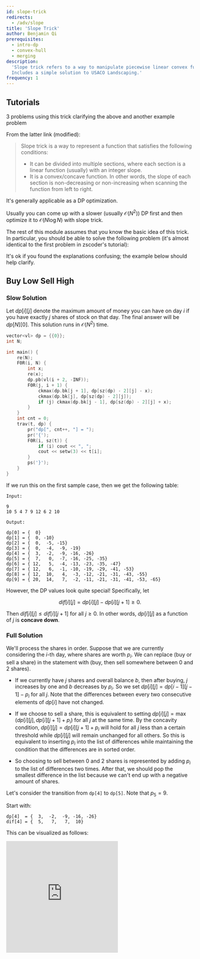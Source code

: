 ```yaml
---
id: slope-trick
redirects:
  - /adv/slope
title: 'Slope Trick'
author: Benjamin Qi
prerequisites:
  - intro-dp
  - convex-hull
  - merging
description:
  'Slope trick refers to a way to manipulate piecewise linear convex functions.
  Includes a simple solution to USACO Landscaping.'
frequency: 1
---
```


## Tutorials

<Resources>
	<Resource source="CF" title="zscoder - Slope Trick" url="47821">
		3 problems using this trick
	</Resource>
	<Resource source="CF" title="Kuroni - Slope Trick Explained" url="77298">
		clarifying the above and another example problem
	</Resource>
</Resources>

From the latter link (modified):

> Slope trick is a way to represent a function that satisfies the following
> conditions:
>
> - It can be divided into multiple sections, where each section is a linear
>   function (usually) with an integer slope.
> - It is a convex/concave function. In other words, the slope of each section
>   is non-decreasing or non-increasing when scanning the function from left to
>   right.

It's generally applicable as a DP optimization.

<Info title="Pro Tip">

Usually you can come up with a slower (usually $\mathcal{O}(N^2)$) DP first and
then optimize it to $\mathcal{O}(N\log N)$ with slope trick.

</Info>

The rest of this module assumes that you know the basic idea of this trick. In
particular, you should be able to solve the following problem (it's almost
identical to the first problem in zscoder's tutorial):

<Problems problems="ex" />

It's ok if you found the explanations confusing; the example below should help
clarify.

## Buy Low Sell High

<FocusProblem problem="buy" />

### Slow Solution

Let $dp[i][j]$ denote the maximum amount of money you can have on day $i$ if you
have exactly $j$ shares of stock on that day. The final answer will be
$dp[N][0]$. This solution runs in $\mathcal{O}(N^2)$ time.

```cpp
vector<vl> dp = {{0}};
int N;

int main() {
	re(N);
	F0R(i, N) {
		int x;
		re(x);
		dp.pb(vl(i + 2, -INF));
		F0R(j, i + 1) {
			ckmax(dp.bk[j + 1], dp[sz(dp) - 2][j] - x);
			ckmax(dp.bk[j], dp[sz(dp) - 2][j]);
			if (j) ckmax(dp.bk[j - 1], dp[sz(dp) - 2][j] + x);
		}
	}
	int cnt = 0;
	trav(t, dp) {
		pr("dp[", cnt++, "] = ");
		pr('{');
		F0R(i, sz(t)) {
			if (i) cout << ", ";
			cout << setw(3) << t[i];
		}
		ps('}');
	}
}
```

If we run this on the first sample case, then we get the following table:

```
Input:

9
10 5 4 7 9 12 6 2 10

Output:

dp[0] = {  0}
dp[1] = {  0, -10}
dp[2] = {  0,  -5, -15}
dp[3] = {  0,  -4,  -9, -19}
dp[4] = {  3,  -2,  -9, -16, -26}
dp[5] = {  7,   0,  -7, -16, -25, -35}
dp[6] = { 12,   5,  -4, -13, -23, -35, -47}
dp[7] = { 12,   6,  -1, -10, -19, -29, -41, -53}
dp[8] = { 12,  10,   4,  -3, -12, -21, -31, -43, -55}
dp[9] = { 20,  14,   7,  -2, -11, -21, -31, -41, -53, -65}
```

However, the DP values look quite special! Specifically, let

$$
dif[i][j]=dp[i][j]-dp[i][j+1]\ge 0.
$$

Then $dif[i][j]\le dif[i][j+1]$ for all $j\ge 0$. In other words, $dp[i][j]$ as
a function of $j$ is **concave down**.

### Full Solution

We'll process the shares in order. Suppose that we are currently considering the
$i$-th day, where shares are worth $p_i$. We can replace (buy or sell a share)
in the statement with (buy, then sell somewhere between 0 and 2 shares).

- If we currently have $j$ shares and overall balance $b$, then after buying,
  $j$ increases by one and $b$ decreases by $p_i$. So we set
  $dp[i][j]=dp[i-1][j-1]-p_i$ for all $j$. Note that the differences between
  every two consecutive elements of $dp[i]$ have not changed.

- If we choose to sell a share, this is equivalent to setting
  $dp[i][j]=\max(dp[i][j],dp[i][j+1]+p_i)$ for all $j$ at the same time. By the
  concavity condition, $dp[i][j]=dp[i][j+1]+p_i$ will hold for all $j$ less than
  a certain threshold while $dp[i][j]$ will remain unchanged for all others. So
  this is equivalent to inserting $p_i$ into the list of differences while
  maintaining the condition that the differences are in sorted order.

- So choosing to sell between 0 and 2 shares is represented by adding $p_i$ to
  the list of differences two times. After that, we should pop the smallest
  difference in the list because we can't end up with a negative amount of
  shares.

<Spoiler title="Example">

Let's consider the transition from `dp[4]` to `dp[5]`. Note that $p_5=9$.

Start with:

```
dp[4]  = {  3,  -2,  -9, -16, -26}
dif[4] = {  5,   7,   7,  10}
```

This can be visualized as follows:

<iframe
	src="https://www.desmos.com/calculator/hdftax3jnc?embed"
	width="300px"
	height="300px"
	frameborder="0"
/>

After buying one share, $9$ is subtracted from each value and they are shifted
one index to the right.

```
dp[5]  = {  x,  -6, -11, -18, -25, -35}
dif[5] = {  x,   5,   7,   7,  10}
```

<iframe
	src="https://www.desmos.com/calculator/0l5dk4qcre?embed"
	width="300px"
	height="300px"
	frameborder="0"
/>

Then we can choose to sell one share at price $9$. The last two DP values remain
the same while the others change.

```
dp[5]  = {  3,  -2,  -9, -16, -25, -35}
dif[5] = {  5,   7,   7,   9,  10}
```

Below, the black line represents the new DP values (where we can choose to sell
one share), and the red line represents the old DP values (where we don't sell
any shares).

<iframe
	src="https://www.desmos.com/calculator/t6tehl3cmk?embed"
	width="300px"
	height="300px"
	frameborder="0"
/>

Again, we can choose to sell one share at price $9$. The last three DP values
remain the same while the others change. $dif$ is still in increasing order!

```
dp[5]  = {  7,   0,  -7, -16, -25, -35}
dif[5] = {  7,   7,   9,   9,  10}
```

Below, the purple line represents the DP values where we can choose to sell two
shares. The black line represents the option of selling one share, and the red
line represents not being able to sell any shares at all.

<iframe
	src="https://www.desmos.com/calculator/loczo9m3xq?embed"
	width="300px"
	height="300px"
	frameborder="0"
/>

</Spoiler>

The implementation is quite simple; maintain a priority queue representing
$dif[i]$ that allows you to pop the minimum element. After adding $i$ elements,
$ans$ stores the current value of $dp[i][i]$. At the end, you add all the
differences in $dif[N]$ to go from $dp[N][N]$ to $dp[N][0]$.

```cpp
#include <bits/stdc++.h>
using namespace std;

int main() {
	int N;
	cin >> N;
	priority_queue<int, vector<int>, greater<int>> pq;
	long long ans = 0;
	for (int i = 0; i < N; ++i) {
		int p;
		cin >> p;
		ans -= p;
		pq.push(p);
		pq.push(p);
		pq.pop();
	}
	for (int i = 0; i < N; ++i) {
		ans += pq.top();
		pq.pop();
	}
	cout << ans << "\n";
}
```

### Extension

_Stock Trading (USACO Camp)_: What if your amount of shares can go negative, but
you can never have more than $L$ shares or less than $-L$?

## Potatoes & Fertilizers

<FocusProblem problem="potatoes" />

### Simplifying the Problem

Instead of saying that moving fertilizer from segment $i$ to segment $j$ costs
$|i-j|$, we'll say that it costs $1$ to move fertilizer from a segment to an
adjacent segment.

Let the values of $a_1,a_2,\ldots,a_N$ after all the transfers be
$a_1',a_2',\ldots,a_N'$. If we know this final sequence, how much did the
transfers cost (in the best case scenario)? It turns out that this is just

$$
C=\sum_{i=1}^{N-1}\left|\sum_{j=1}^i(a_j-a_j')\right|.
$$

We can show that this is a lower bound and that it's attainable. The term
$D=\sum_{j=1}^i(a_j-a_j')$ denotes the number of units of fertilizer that move
from segment $i$ to segment $i+1$. Namely, if $D$ is positive then $D$ units of
fertilizer moved from segment $i$ to segment $i+1$; otherwise, $-D$ units of
fertilizer moved in the opposite direction. Note that it is never optimal to
have fertilizer moving in both directions.

Let $dif_i=a_i-b_i$ and define $d_j=\sum_{i=1}^jdif_i$ for each $0\le j\le N$.
Similarly, define $dif_i'=a_i'-b_i$ and $d_j'=\sum_{i=1}^jdif_i'$. Since we want
$dif_i'\ge 0$ for all $i$, we should have
$d_0=d_0'\le d_1'\le \cdots\le d_N'=d_N.$ Conversely, every sequence
$(d_0',d_1',\ldots,d_N')$ that satisfies this property corresponds to a valid
way to assign values of $(a_1',a_2',\ldots,a_N')$.

Now you can verify that $C=\sum_{i=1}^{N-1}|d_i-d_i'|$. This makes sense since
moving one unit of fertilizer one position is equivalent to changing one of the
$d_i$ by one (although $d_0,d_N$ always remain the same).

### Slow Solution

For each $0\le i\le N$ and $0\le j\le d_N$, let $dp[i][j]$ be the minimum cost
to determine $d_0',d_1',\ldots,d_i'$ such that $d_i'\le j$. Note that by
definition, $dp[i][j]\ge dp[i][j+1]$. We can easily calculate these values in
$\mathcal{O}(N\cdot d_N)$ time.

### Full Solution

Similar to before, this DP is concave up for a fixed $i$! Given a piecewise
linear function $f_i(x)$ that takes as input $x$ and outputs $dp[i][x]$, we need
to support the following two operations to transform this function into
$f_{i+1}$.

- Add $|x-k|$ to the function for some $k$
- Set $f(x)=\min(f(x),f(x-1))$ for all $x$

Again, these can be done with a priority queue. Instead of storing the
consecutive differences, we store the points where the slope of the piecewise
linear function changes by one.

- The first operation corresponds to inserting $k$ into the priority queue two
  times because the slope increases by two at $x=k$.
- The latter operation just corresponds to removing the greatest element of the
  priority queue.

This solution runs in $\mathcal{O}(N\log N)$ time.

```cpp
#include <bits/stdc++.h>
using namespace std;

typedef long long ll;

int N;
ll fst = 0;                 // value of DP function at 0
priority_queue<ll> points;  // points where DP function changes slope

int main() {
	cin >> N;
	vector<ll> dif(N + 1);
	for (int i = 1; i <= N; ++i) {
		int a, b;
		cin >> a >> b;
		dif[i] = a - b + dif[i - 1];
	}
	assert(dif[N] >= 0);  // assume solution exists
	for (int i = 1; i < N; ++i) {
		if (dif[i] < 0) fst -= dif[i], dif[i] = 0;
		fst += dif[i];
		points.push(dif[i]);
		points.push(dif[i]);
		points.pop();
	}
	while (points.size()) {
		ll a = points.top();
		points.pop();
		fst -= min(a, dif[N]);
	}
	cout << fst << "\n";
}
```

## USACO Landscaping

<FocusProblem problem="landscaping" />

This looks similar to the previous task (we're moving dirt instead of
fertilizer), so it's not too hard to guess that slope trick is applicable.

### Slow Solution

Let $dp[i][j]$ equal the minimum cost to move dirt around the first $i$
flowerbeds such that the first $i-1$ flowerbeds all have the correct amount of
dirt while the $i$-th flowerbed has $j$ extra units of dirt (or lacks $-j$ units
of dirt if $j$ is negative). The answer will be $dp[N][0]$.

### Full Solution

This DP is concave up for any fixed $i$. To get $dp[i+1]$ from $dp[i]$ we must
be able to support the following operations.

- Shift the DP curve $A_i$ units to the right.
- Shift the DP curve $B_i$ units to the left.
- Add $Z\cdot |j|$ to $DP[j]$ for all $j$.
- Set $DP[j] = \min(DP[j],DP[j-1]+X)$ and $DP[j] = \min(DP[j],DP[j+1]+Y)$ for
  all $j$.

As before, it helps to look at the differences $dif[j]=DP[j+1]-DP[j]$ instead.
We'll maintain separate deques for $dif$ depending on whether $j < 0$ or
$j\ge 0$. We'll call these the left and right deques, respectively.

- The first two operations correspond to repeatedly popping the last element off
  of the left deque and adding it to the front of the right deque (or vice
  versa, depending on the direction of the shift).
- The third operation corresponds to subtracting $Z$ from all elements of the
  left deque and adding $Z$ to all elements of the right deque.
- The last operation corresponds to setting $dif[j]=\max(dif[j],-Y)$ for all
  $j < 0$ and $dif[j] = \min(dif[j],X)$ for all $j\ge 0$.

We can implement the last operation by updating all of the differences in the
deques "lazily." This solution runs in $\mathcal{O}(\sum A_i+\sum B_i)$ time.

```cpp
#include <bits/stdc++.h>

using namespace std;

int N, X, Y, Z;
int difl, difr;  // "lazy" update
deque<int> L, R;
long long ans;

void rig() {  // shift right A, so origin moves left
	if (L.size() == 0) L.push_back(-Y - difl);
	int t = L.back() + difl;
	L.pop_back();
	t = max(t, -Y);
	ans -= t;
	R.push_front(t - difr);
}

void lef() {  // shift left B, so origin moves right
	if (R.size() == 0) R.push_front(X - difr);
	int t = R.front() + difr;
	R.pop_front();
	t = min(t, X);
	ans += t;
	L.push_back(t - difl);
}

int main() {
	freopen("landscape.in", "r", stdin);
	freopen("landscape.out", "w", stdout);
	cin >> N >> X >> Y >> Z;
	for (int i = 0; i < N; ++i) {
		int A, B;
		cin >> A >> B;
		for (int j = 0; j < A; ++j)
			rig();  // or we can just do |A-B| shifts in one direction
		for (int j = 0; j < B; ++j) lef();
		difl -= Z,
		    difr += Z;  // adjust slopes differently for left and right of j=0
	}
	cout << ans << "\n";
}
```

### Extension

We can solve this problem when $\sum A_i+\sum B_i$ is not so small by
maintaining a map from $j$ to $dif[j+1]-dif[j]$ for all $j$ such that the latter
quantity is nonzero. Then the operation "add $Z\cdot |j|$ to $DP[j]$ for all
$j$" corresponds to a point update in the map (`advance()` in the code below).

Code from Alex Wei.

```cpp
#include <bits/stdc++.h>
using namespace std;

typedef long long ll;

const ll INF = 1LL << 60;

ifstream fin("landscape.in");
ofstream fout("landscape.out");

const int MAXN = 100005;
ll N, X, Y, Z, A, B;
ll ls, rs, lv, zp;
map<ll, ll> M;

void fix_left(ll s) {
	if (ls >= s) return;
	auto it = M.begin();
	while (ls + it->second <= s) {
		ls += it->second;
		lv += ls * (next(it)->first - it->first);
		M.erase(it++);
	}
	it->second -= s - ls;
	ls = s;
}

void fix_right(ll s) {
	if (rs <= s) return;
	auto it = --M.end();
	while (rs - it->second >= s) {
		rs -= it->second;
		M.erase(it--);
	}
	it->second += s - rs;
	rs = s;
}

void advance() {
	ll lo = M.begin()->first;
	if (zp < lo) lv += ls * (zp - lo);
	else lv += Z * (zp - lo);
	ls -= Z, rs += Z;
	M[zp] += 2 * Z;
}

int main() {
	fin >> N >> X >> Y >> Z;
	ls = -INF, rs = INF;
	M[0] = 2 * INF;
	for (int i = 0; i < N; i++) {
		fin >> A >> B;
		zp += B - A;
		fix_left(-Y);
		fix_right(X);
		advance();
	}
	ll res = lv, s = ls;
	for (auto it = M.begin(); it->first < zp; it++) {
		s += it->second;
		res += s * (next(it)->first - it->first);
	}
	fout << res << '\n';
}
```

## Problems

Although we haven't provided any examples of this, some of the problems below
will require you to merge two slope containers (usually priority queues).

<Problems problems="general" />
